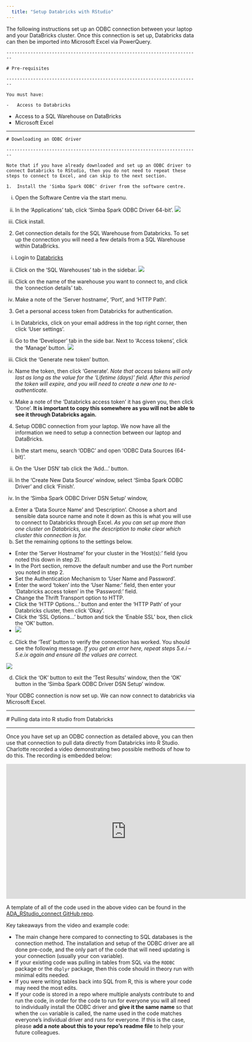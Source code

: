 ```yaml
---
  title: "Setup Databricks with RStudio"
---
```

  
  <p class="text-muted">The following instructions set up an ODBC connection between your laptop and your DataBricks cluster. Once this connection is set up, Databricks data can then be imported into Microsoft Excel via PowerQuery.</p>
    
    ------------------------------------------------------------------------
    
    # Pre-requisites
    
    ------------------------------------------------------------------------
    
    You must have:
    
    -   Access to Databricks
  -   Access to a SQL Warehouse on DataBricks
  -   Microsoft Excel
  
  ------------------------------------------------------------------------
    
    # Downloading an ODBC driver
    
    ------------------------------------------------------------------------
    
    Note that if you have already downloaded and set up an ODBC driver to connect Databricks to RStudio, then you do not need to repeat these steps to connect to Excel, and can skip to the next section.
    
    1.  Install the 'Simba Spark ODBC' driver from the software centre.
  
  i)  Open the Software Centre via the start menu.

ii) In the 'Applications' tab, click 'Simba Spark ODBC Driver 64-bit'. ![](../images/databricks-software-centre.png)

iii) Click install.

2.  Get connection details for the SQL Warehouse from Databricks. To set up the connection you will need a few details from a SQL Warehouse within DataBricks.

i)  Login to [Databricks](https://adb-6882499576863257.17.azuredatabricks.net/?o=6882499576863257)

ii) Click on the 'SQL Warehouses' tab in the sidebar. ![](../images/databricks-SQL-warehouses.png)

iii) Click on the name of the warehouse you want to connect to, and click the 'connection details' tab.

iv) Make a note of the 'Server hostname', 'Port', and 'HTTP Path'.

3.  Get a personal access token from Databricks for authentication.

i)  In Databricks, click on your email address in the top right corner, then click 'User settings'.

ii) Go to the 'Developer' tab in the side bar. Next to 'Access tokens', click the 'Manage' button. ![](../images/databricks-access-tokens.png)

iii) Click the 'Generate new token' button.

iv) Name the token, then click 'Generate'. *Note that access tokens will only last as long as the value for the 'Lifetime (days)' field. After this period the token will expire, and you will need to create a new one to re-authenticate.*
  
  v)  Make a note of the 'Databricks access token' it has given you, then click 'Done'. **It is important to copy this somewhere as you will not be able to see it through Databricks again.**
  
  4.  Setup ODBC connection from your laptop. We now have all the information we need to setup a connection between our laptop and DataBricks.

i)  In the start menu, search 'ODBC' and open 'ODBC Data Sources (64-bit)'.

ii) On the 'User DSN' tab click the 'Add...' button.

iii) In the 'Create New Data Source' window, select 'Simba Spark ODBC Driver' and click 'Finish'.

iv) In the 'Simba Spark ODBC Driver DSN Setup' window,

a.  Enter a 'Data Source Name' and 'Description'. Choose a short and sensible data source name and note it down as this is what you will use to connect to Databricks through Excel. *As you can set up more than one cluster on Databricks, use the description to make clear which cluster this connection is for.*
  b.  Set the remaining options to the settings below.
-   Enter the 'Server Hostname' for your cluster in the 'Host(s):' field (you noted this down in step 2).
-   In the Port section, remove the default number and use the Port number you noted in step 2. 
-   Set the Authentication Mechanism to 'User Name and Password'.
-   Enter the word 'token' into the 'User Name:' field, then enter your 'Databricks access token' in the 'Password:' field.
-   Change the Thrift Transport option to HTTP.
-   Click the 'HTTP Options...' button and enter the 'HTTP Path' of your Databricks cluster, then click 'Okay'.
-   Click the 'SSL Options...' button and tick the 'Enable SSL' box, then click the 'OK' button.
-   ![](../images/odbc-driver-settings.png)
c.  Click the 'Test' button to verify the connection has worked. You should see the following message. *If you get an error here, repeat steps 5.e.i -- 5.e.ix again and ensure all the values are correct.*
  
  ![](../images/databricks-test-connection.png)

d.  Click the 'OK' button to exit the 'Test Results' window, then the 'OK' button in the 'Simba Spark ODBC Driver DSN Setup' window.

Your ODBC connection is now set up. We can now connect to databricks via Microsoft Excel.

------------------------------------------------------------------------
  
  # Pulling data into R studio from Databricks
  
  ------------------------------------------------------------------------
  
  Once you have set up an ODBC connection as detailed above, you can then use that connection to pull data directly from Databricks into R Studio. Charlotte recorded a video demonstrating two possible methods of how to do this. The recording is embedded below: 
  
  <div align="center">
  <iframe src="https://educationgovuk.sharepoint.com/sites/lvewp00086/_layouts/15/embed.aspx?UniqueId=5fad039e-a763-40c8-8ea0-403aea712f4c&embed=%7B%22ust%22%3Atrue%2C%22hv%22%3A%22CopyEmbedCode%22%7D&referrer=StreamWebApp&referrerScenario=EmbedDialog.Create" width="640" height="360" frameborder="0" scrolling="no" allowfullscreen title="ADA_Rstudio_2.mp4"></iframe>
  </div>
  
  A template of all of the code used in the above video can be found in the [ADA_RStudio_connect GitHub repo](https://github.com/dfe-analytical-services/ADA_RStudio_connect).

Key takeaways from the video and example code: 
  
  * The main change here compared to connecting to SQL databases is the connection method. The installation and setup of the ODBC driver are all done pre-code, and the only part of the code that will need updating is your connection (usually your con variable). 
* If your existing code was pulling in tables from SQL via the `RODBC` package or the `dbplyr` package, then this code should in theory run with minimal edits needed. 
* If you were writing tables back into SQL from R, this is where your code may need the most edits. 
* If your code is stored in a repo where multiple analysts contribute to and run the code, in order for the code to run for everyone you will all need to individually install the ODBC driver and **give it the same name** so that when the `con` variable is called, the name used in the code matches everyone's individual driver and runs for everyone. If this is the case, please **add a note about this to your repo's readme file** to help your future colleagues.

